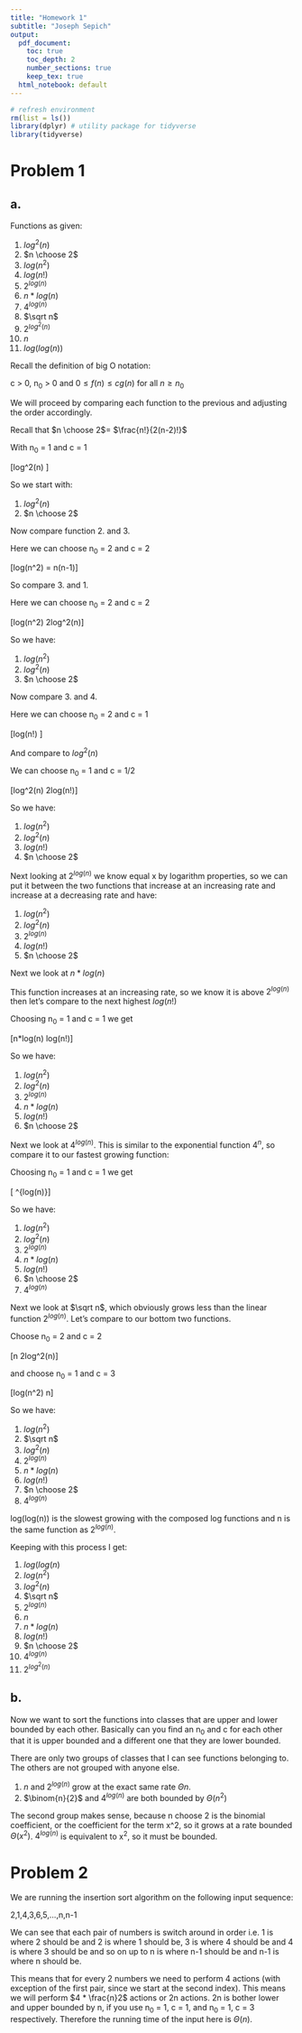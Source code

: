 ```yaml
---
title: "Homework 1"
subtitle: "Joseph Sepich"
output:
  pdf_document: 
    toc: true
    toc_depth: 2
    number_sections: true
    keep_tex: true
  html_notebook: default
---
```


```r
# refresh environment
rm(list = ls())
library(dplyr) # utility package for tidyverse
library(tidyverse)
```

# Problem 1

## a.

Functions as given:

1. $log^2(n)$
2. $n \choose 2$
3. $log(n^2)$
4. $log(n!)$
5. $2^{log(n)}$
6. $n*log(n)$
7. $4^{log(n)}$
8. $\sqrt n$
9. $2^{log^2(n)}$
10. $n$
11. $log(log(n))$

Recall the definition of big O notation:

c > 0, n~0~ > 0 and $0 \leq f(n) \leq cg(n)$ for all $n \geq n_0$

We will proceed by comparing each function to the previous and adjusting the order accordingly.

Recall that $n \choose 2$= $\frac{n!}{2(n-2)!}$

With n~0~ = 1 and c = 1

\[log^2(n) \leq \binom{n}{2} \]

So we start with:

1. $log^2(n)$
2. $n \choose 2$

Now compare function 2. and 3.

Here we can choose n~0~ = 2 and c = 2

\[log(n^2) \leq \frac{2n!}{2(n-2)!} = n(n-1)\]

So compare 3. and 1.

Here we can choose n~0~ = 2 and c = 2

\[log(n^2) \leq 2log^2(n)\]

So we have:

1. $log(n^2)$
2. $log^2(n)$
3. $n \choose 2$

Now compare 3. and 4.

Here we can choose n~0~ = 2 and c = 1

\[log(n!) \leq \binom{n}{2}\]

And compare to $log^2(n)$

We can choose n~0~ = 1 and c = 1/2

\[log^2(n) \leq 2log(n!)\]

So we have:

1. $log(n^2)$
2. $log^2(n)$
3. $log(n!)$
4. $n \choose 2$

Next looking at $2^{log(n)}$ we know equal x by logarithm properties, so we can
put it between the two functions that increase at an increasing rate and increase at
a decreasing rate and have:

1. $log(n^2)$
2. $log^2(n)$
3. $2^{log(n)}$
4. $log(n!)$
5. $n \choose 2$

Next we look at $n*log(n)$

This function increases at an increasing rate, so we know it is above $2^{log(n)}$
then let's compare to the next highest $log(n!)$

Choosing n~0~ = 1 and c = 1 we get

\[n*log(n) \leq log(n!)\]

So we have:

1. $log(n^2)$
2. $log^2(n)$
3. $2^{log(n)}$
4. $n*log(n)$
5. $log(n!)$
6. $n \choose 2$

Next we look at $4^{log(n)}$. This is similar to the exponential function $4^n$, so
compare it to our fastest growing function:

Choosing n~0~ = 1 and c = 1 we get

\[\binom{n}{2} \leq 4^{log(n)}\]

So we have:

1. $log(n^2)$
2. $log^2(n)$
3. $2^{log(n)}$
4. $n*log(n)$
5. $log(n!)$
6. $n \choose 2$
7. $4^{log(n)}$

Next we look at $\sqrt n$, which obviously grows less than the linear function $2^{log(n)}$.
Let's compare to our bottom two functions.

Choose n~0~ = 2 and c = 2

\[\sqrt n \leq 2log^2(n)\]

and choose n~0~ = 1 and c = 3

\[log(n^2) \leq 3\sqrt n\]

So we have:

1. $log(n^2)$
2. $\sqrt n$
3. $log^2(n)$
4. $2^{log(n)}$
5. $n*log(n)$
6. $log(n!)$
7. $n \choose 2$
8. $4^{log(n)}$

log(log(n)) is the slowest growing with the composed log functions and n is the same function
as $2^{log(n)}$.

Keeping with this process I get:

1. $log(log(n)$
2. $log(n^2)$
3. $log^2(n)$
4. $\sqrt n$
5. $2^{log(n)}$
6. $n$
7. $n*log(n)$
8. $log(n!)$
9. $n \choose 2$
10. $4^{log(n)}$
11. $2^{log^2(n)}$

## b.

Now we want to sort the functions into classes that are upper and lower bounded by
each other. Basically can you find an n~0~ and c for each other that it is upper bounded and
a different one that they are lower bounded.

There are only two groups of classes that I can see functions belonging to. The others are not grouped with anyone else.

1. $n$ and $2^{log(n)}$ grow at the exact same rate $\Theta n$.
2. $\binom{n}{2}$ and $4^{log(n)}$ are both bounded by $\Theta(n^2)$

The second group makes sense, because n choose 2 is the binomial coefficient, or the
coefficient for the term x^2, so it grows at a rate bounded $\Theta(x^2)$. $4^{log(n)}$ is
equivalent to x^2^, so it must be bounded.


# Problem 2

We are running the insertion sort algorithm on the following input sequence:

2,1,4,3,6,5,...,n,n-1

We can see that each pair of numbers is switch around in order i.e. 1 is where 2
should be and 2 is where 1 should be, 3 is where 4 should be and 4 is where 3 should be and so on up to n is where n-1 should be and n-1 is where n should be.

This means that for every 2 numbers we need to perform 4 actions (with exception of the first pair, since we start at the second index). This means we will perform $4 * \frac{n}2$ actions or 2n actions. 2n is bother lower and upper bounded by n, if you use n~0~ = 1, c = 1, and n~0~ = 1, c = 3 respectively. Therefore the running time of the input here is $\Theta(n)$.




